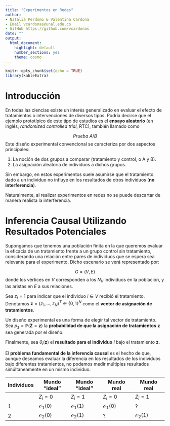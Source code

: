 ```yaml
---
title: "Experimentos en Redes"
author: 
- Natalia Perdomo & Valentina Cardona
- Email vcardonas@unal.edu.co
- GitHub https://github.com/vcardonas
date: ""
output:
  html_document:
    highlight: default
    number_sections: yes
    theme: cosmo
---
```


```r
knitr::opts_chunk$set(echo = TRUE)
library(kableExtra)
```

# Introducción

En todas las ciencias existe un interés generalizado en evaluar el efecto de tratamientos o intervenciones de diversos tipos. Podría decirse que el ejemplo prototípico de este tipo de estudios es el **ensayo aleatorio** (en inglés, *randomized controlled trial*, RTC), también llamado como

$$Prueba\ A/B$$ Este diseño experimental convencional se caracteriza por dos aspectos principales:

1.  La noción de dos grupos a comparar (tratamiento y control, o A y B).
2.  La asignación aleatoria de individuos a dichos grupos.

Sin embargo, en estos experimentos suele asumirse que el tratamiento dado a un individuo no influye en los resultados de otros individuos (**no interferencia**).

Naturalmente, al realizar experimentos en redes no se puede descartar de manera realista la interferencia.

# Inferencia Causal Utilizando Resultados Potenciales

Supongamos que tenemos una población finita en la que queremos evaluar la eficacia de un tratamiento frente a un grupo control sin tratamiento, considerando una relación entre pares de individuos que se espera sea relevante para el experimento. Dicho escenario se verá representado por:

$$G=(V,E)$$ donde los vértices en $V$ corresponden a los $N_V$ individuos en la población, y las aristas en $E$ a sus relaciones.

Sea $z_i = 1$ para indicar que el individuo $i \in V$ recibió el tratamiento. Denotamos $\mathbf{z} = (z_1, \ldots, z_N)^T \in \{0, 1\}^N$ como el **vector de asignación de tratamientos**.

Un diseño experimental es una forma de elegir tal vector de tratamiento. Sea $p_{\mathbf{z}} = \mathbb{P}(\mathbf{Z} = \mathbf{z})$ la **probabilidad de que la asignación de tratamientos** $\mathbf{z}$ sea generada por el diseño.

Finalmente, sea $\theta_i(\mathbf{z})$ el **resultado para el individuo** $i$ bajo el tratamiento $\mathbf{z}$.

El **problema fundamental de la inferencia causal** es el hecho de que, aunque deseamos evaluar la diferencia en los resultados de los individuos bajo diferentes tratamientos, no podemos medir múltiples resultados simúltaneamente en un mismo individuo.

| Individuos | Mundo "ideal"      | Mundo "ideal"      | Mundo real         | Mundo real         |
|------------|--------------------|--------------------|--------------------|--------------------|
|            | $Z_i=0$            | $Z_i=1$            | $Z_i=0$            | $Z_i=1$            |
| 1          | $\mathscr{O}_1(0)$ | $\mathscr{O}_1(1)$ | $\mathscr{O}_1(0)$ | ?                  |
| 2          | $\mathscr{O}_2(0)$ | $\mathscr{O}_2(1)$ | ?                  | $\mathscr{O}_2(1)$ |

